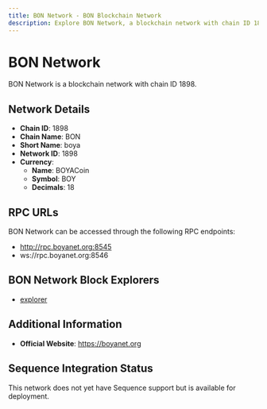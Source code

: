 ```yaml
--- 
title: BON Network - BON Blockchain Network
description: Explore BON Network, a blockchain network with chain ID 1898. Learn about its native currency, BOYACoin, and how to interact with the network.
---
```


# BON Network

BON Network is a blockchain network with chain ID 1898.

## Network Details

- **Chain ID**: 1898
- **Chain Name**: BON
- **Short Name**: boya
- **Network ID**: 1898
- **Currency**: 
  - **Name**: BOYACoin
  - **Symbol**: BOY
  - **Decimals**: 18

## RPC URLs

BON Network can be accessed through the following RPC endpoints:

- http://rpc.boyanet.org:8545
- ws://rpc.boyanet.org:8546

## BON Network Block Explorers

- [explorer](https://explorer.boyanet.org:4001)

## Additional Information

- **Official Website**: https://boyanet.org

## Sequence Integration Status

This network does not yet have Sequence support but is available for deployment.

